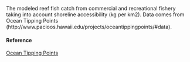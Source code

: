 The modeled reef fish catch from commercial and recreational fishery taking into account shoreline accessibility (kg per km2). Data comes from Ocean Tipping Points (http://www.pacioos.hawaii.edu/projects/oceantippingpoints/#data).

#### Reference

[Ocean Tipping Points](http://www.pacioos.hawaii.edu/projects/oceantippingpoints/#data)